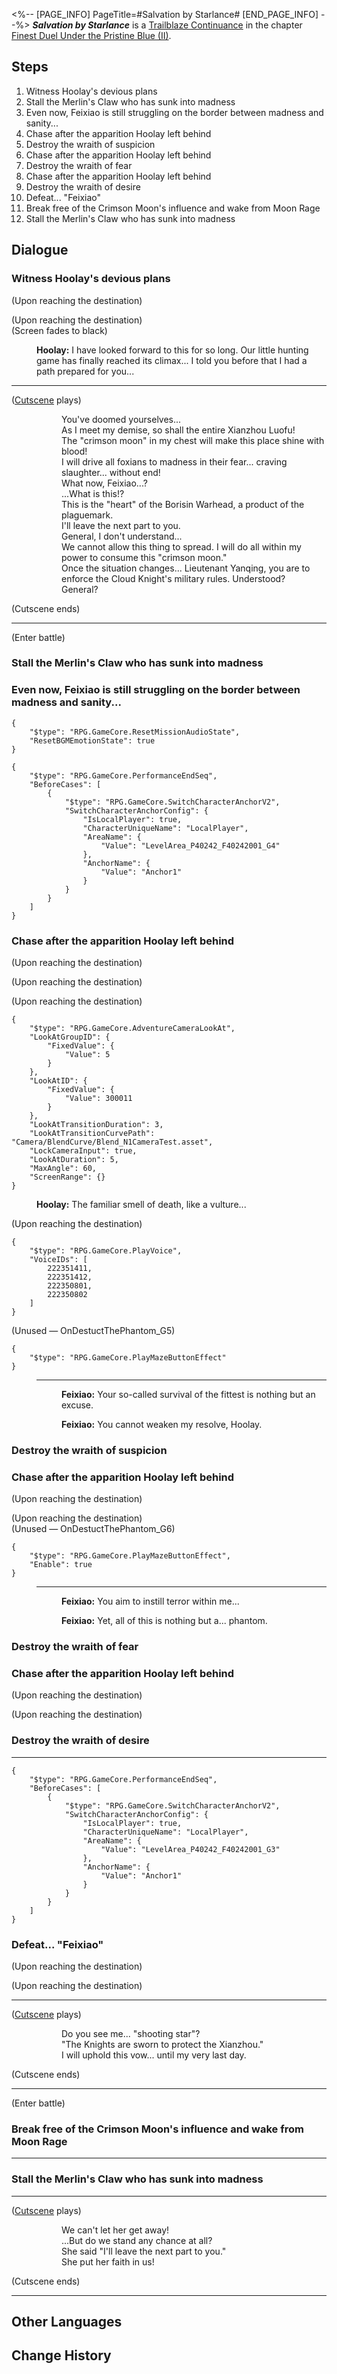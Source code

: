 <%-- [PAGE_INFO]
PageTitle=#Salvation by Starlance#
[END_PAGE_INFO] --%>
{{Stub|Dialogue.}}
{{Mission Infobox
|id            = 2022306
|title         = 
|image         = <!--Mission Salvation by Starlance.png-->
|type          = Trailblaze Continuance
|event_name    = 
|chapter       = Finest Duel Under the Pristine Blue (II)
|requirements  = {{subst:void|<!--Unknown: {"Type":"Manual"}-->}}
|summary       = <!--official mission summary from Fate's Atlas-->
|characters    = Borisin; Feixiao; Hoolay; Trailblazer; Voice of Huaiyan
|startLocation = [[The Xianzhou Luofu]] - [[Skysplitter Arena]]
|world         = The Xianzhou Luofu
|area          = Skysplitter Arena
|prev          = 
|next          = 
|rewards       = 
}}
'''''Salvation by Starlance''''' is a [[Trailblaze Continuance]] in the chapter [[Finest Duel Under the Pristine Blue (II)]].

==Steps==
# Witness Hoolay's devious plans
# Stall the Merlin's Claw who has sunk into madness
# Even now, Feixiao is still struggling on the border between madness and sanity...
# Chase after the apparition Hoolay left behind
# Destroy the wraith of suspicion
# Chase after the apparition Hoolay left behind
# Destroy the wraith of fear
# Chase after the apparition Hoolay left behind
# Destroy the wraith of desire
# Defeat... "Feixiao"
# Break free of the Crimson Moon's influence and wake from Moon Rage
# Stall the Merlin's Claw who has sunk into madness

<!--
==Gameplay Notes==

--><!--
==Trial Character==

-->
==Dialogue==
{{Stub Dialogue}}
===Witness Hoolay's devious plans{{subst:void|<!--202230601-->}}===
{{Mission Description|type=continuance|location=Skysplitter Arena|For the Father Wolf who leads the pack, the possibility of returning empty-handed must always be taken into consideration when planning each and every hunt...}}
{{Dialogue Start}}
;(Upon reaching the destination)

;(Upon reaching the destination)
;(Screen fades to black)
:{{A|VO chapter2 15 hulei 105.ogg}} '''Hoolay:''' I have looked forward to this for so long. Our little hunting game has finally reached its climax... I told you before that I had a path prepared for you...
----
;([[#Gallery|Cutscene]] plays)
::You've doomed yourselves...
::As I meet my demise, so shall the entire Xianzhou Luofu!
::The "crimson moon" in my chest will make this place shine with blood!
::I will drive all foxians to madness in their fear... craving slaughter... without end!
::What now, Feixiao...?
::...What is this!?
::This is the "heart" of the Borisin Warhead, a product of the plaguemark.
::I'll leave the next part to you.
::General, I don't understand...
::We cannot allow this thing to spread. I will do all within my power to consume this "crimson moon."
::Once the situation changes... Lieutenant Yanqing, you are to enforce the Cloud Knight's military rules. Understood?
::General?
;(Cutscene ends)
----
;(Enter battle)
:{{Enemy List|Shadow of "Feixiao"*1}}
{{Dialogue End}}

===Stall the Merlin's Claw who has sunk into madness{{subst:void|<!--202230603-->}}===
{{Mission Description|type=continuance|location=Skysplitter Arena|update|In response to Hoolay's dying blow, the Merlin's Claw has no choice but to use everything in her power to confront the Crimson Moon hanging in the sky. As though she had returned to the battlefields of yore, she initiates a bloody massacre that has no end in sight. There is only one way to bring her out of madness: Stall for time.}}
{{Dialogue Start}}
{{Dialogue End}}

===Even now, Feixiao is still struggling on the border between madness and sanity...{{subst:void|<!--202230604-->}}===
{{Dialogue Start}}
:{{tx}}
<pre>{
	"$type": "RPG.GameCore.ResetMissionAudioState",
	"ResetBGMEmotionState": true
}</pre>
:{{tx}}
<pre>{
	"$type": "RPG.GameCore.PerformanceEndSeq",
	"BeforeCases": [
		{
			"$type": "RPG.GameCore.SwitchCharacterAnchorV2",
			"SwitchCharacterAnchorConfig": {
				"IsLocalPlayer": true,
				"CharacterUniqueName": "LocalPlayer",
				"AreaName": {
					"Value": "LevelArea_P40242_F40242001_G4"
				},
				"AnchorName": {
					"Value": "Anchor1"
				}
			}
		}
	]
}</pre>




{{Dialogue End}}

===Chase after the apparition Hoolay left behind{{subst:void|<!--202230607-->}}===
{{Mission Description|type=continuance|location=Inner Beast's Battlefield|update|On the empty battlefield, a tenacious and freshly-dead foe makes an appearance once more. The veteran hunter is primed to go on a special hunt... but this time, she is the prey.}}
{{Dialogue Start}}
;(Upon reaching the destination)

;(Upon reaching the destination)
:{{tx}}

;(Upon reaching the destination)
<pre>{
	"$type": "RPG.GameCore.AdventureCameraLookAt",
	"LookAtGroupID": {
		"FixedValue": {
			"Value": 5
		}
	},
	"LookAtID": {
		"FixedValue": {
			"Value": 300011
		}
	},
	"LookAtTransitionDuration": 3,
	"LookAtTransitionCurvePath": "Camera/BlendCurve/Blend_N1CameraTest.asset",
	"LockCameraInput": true,
	"LookAtDuration": 5,
	"MaxAngle": 60,
	"ScreenRange": {}
}</pre>
:{{A|VO chapter2 15 hulei 119.ogg}} '''Hoolay:''' The familiar smell of death, like a vulture...

;(Upon reaching the destination)
<pre>{
	"$type": "RPG.GameCore.PlayVoice",
	"VoiceIDs": [
		222351411,
		222351412,
		222350801,
		222350802
	]
}</pre>
;(Unused &mdash; OnDestuctThePhantom_G5)
<pre>{
	"$type": "RPG.GameCore.PlayMazeButtonEffect"
}</pre>
:----
::{{A|VO chapter2 15 add feixiao 101.ogg}} '''Feixiao:''' Your so-called survival of the fittest is nothing but an excuse.
::{{A|VO chapter2 15 add feixiao 102.ogg}} '''Feixiao:''' You cannot weaken my resolve, Hoolay.
{{Dialogue End}}

===Destroy the wraith of suspicion{{subst:void|<!--202230612-->}}===
{{Dialogue Start}}
{{Dialogue End}}

===Chase after the apparition Hoolay left behind{{subst:void|<!--202230608-->}}===
{{Dialogue Start}}
;(Upon reaching the destination)

;(Upon reaching the destination)
:{{tx}}
;(Unused &mdash; OnDestuctThePhantom_G6)
<pre>{
	"$type": "RPG.GameCore.PlayMazeButtonEffect",
	"Enable": true
}</pre>
:----
::{{A|VO chapter2 15 add feixiao 103.ogg}} '''Feixiao:''' You aim to instill terror within me...
::{{A|VO chapter2 15 add feixiao 104.ogg}} '''Feixiao:''' Yet, all of this is nothing but a... phantom.
{{Dialogue End}}

===Destroy the wraith of fear{{subst:void|<!--202230613-->}}===
{{Dialogue Start}}
{{Dialogue End}}

===Chase after the apparition Hoolay left behind{{subst:void|<!--202230611-->}}===
{{Dialogue Start}}
;(Upon reaching the destination)

;(Upon reaching the destination)
:{{tx}}
{{Dialogue End}}

===Destroy the wraith of desire{{subst:void|<!--202230614-->}}===
{{Dialogue Start}}
:{{tx}}
----
:{{tx}}
<pre>{
	"$type": "RPG.GameCore.PerformanceEndSeq",
	"BeforeCases": [
		{
			"$type": "RPG.GameCore.SwitchCharacterAnchorV2",
			"SwitchCharacterAnchorConfig": {
				"IsLocalPlayer": true,
				"CharacterUniqueName": "LocalPlayer",
				"AreaName": {
					"Value": "LevelArea_P40242_F40242001_G3"
				},
				"AnchorName": {
					"Value": "Anchor1"
				}
			}
		}
	]
}</pre>
{{Dialogue End}}

===Defeat... "Feixiao"{{subst:void|<!--202230609-->}}===
{{Dialogue Start}}
;(Upon reaching the destination)

;(Upon reaching the destination)
----
;([[#Gallery|Cutscene]] plays)
::Do you see me... "shooting star"?
::"The Knights are sworn to protect the Xianzhou."
::I will uphold this vow... until my very last day.
;(Cutscene ends)
----
;(Enter battle)
:{{Enemy List|Shadow of "Feixiao"*1}}
{{Dialogue End}}

===Break free of the Crimson Moon's influence and wake from Moon Rage{{subst:void|<!--202230610-->}}===
{{Dialogue Start}}
----
{{Dialogue End}}

===Stall the Merlin's Claw who has sunk into madness{{subst:void|<!--202230602-->}}===
{{Mission Description|type=continuance|location=Skysplitter Arena|update|In response to Hoolay's dying blow, the Merlin's Claw has no choice but to use everything in her power to confront the Crimson Moon hanging in the sky. As though she had returned to the battlefields of yore, she initiates a bloody massacre that has no end in sight. There is only one way to bring her out of madness: Stall for time.}}
{{Dialogue Start}}
----
;([[#Gallery|Cutscene]] plays)
::We can't let her get away!
::...But do we stand any chance at all?
::She said "I'll leave the next part to you."
::She put her faith in us!
;(Cutscene ends)
----
{{Dialogue End}}

==Other Languages==
{{Other Languages
|en   = Salvation by Starlance
|zhs  = 欃枪烈烈，心兽灭却
|zht  = 欃槍烈烈，心獸滅卻
|ja   = 心獣滅却、烈々たる流星
|ko   = 타오른 유성, 소멸한 심수
|es   = Lanza estelar redentora
|fr   = Rédemption de la lance stellaire
|ru   = Яркий звездопад, зверь в узде
|th   = ประกายลุกโชนโค่นจิตอสูร
|vi   = Sao Chổi Rực Cháy, Diệt Trừ Thú Tâm
|de   = Erlösung durch Sternenlanze
|id   = Penyelamatan oleh Tombak Bintang
|pt   = Salvação da Lança Estelar
}}

==Change History==
{{Change History|2.5}}
